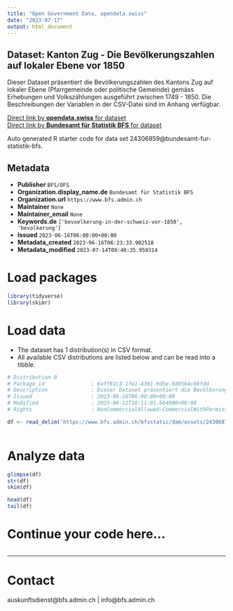 ```yaml
---
title: "Open Government Data, opendata.swiss"
date: "2023-07-17"
output: html_document
---
```


## Dataset: Kanton Zug - Die Bevölkerungszahlen auf lokaler Ebene vor 1850

Dieser Dataset präsentiert die Bevölkerungszahlen des Kantons Zug auf lokaler Ebene (Pfarrgemeinde oder politische Gemeinde) gemäss Erhebungen und Volkszählungen ausgeführt zwischen 1749 - 1850. Die Beschreibungen der Variablen in der CSV-Datei sind im Anhang verfügbar.

[Direct link by **opendata.swiss** for dataset](https://opendata.swiss/de/dataset/kanton-zug-die-bevolkerungszahlen-auf-lokaler-ebene-vor-1850)<br>
[Direct link by **Bundesamt für Statistik BFS** for dataset](https://www.bfs.admin.ch/asset/de/ts-x-01-2223-ZG)

Auto generated R starter code for data set 24306859@bundesamt-fur-statistik-bfs.

## Metadata

- **Publisher** `BFS/OFS`
- **Organization.display_name.de** `Bundesamt für Statistik BFS`
- **Organization.url** `https://www.bfs.admin.ch`
- **Maintainer** `None`
- **Maintainer_email** `None`
- **Keywords.de** `['bevoelkerung-in-der-schweiz-vor-1850', 'bevolkerung']`
- **Issued** `2023-06-16T06:00:00+00:00`
- **Metadata_created** `2023-06-16T06:23:33.902518`
- **Metadata_modified** `2023-07-14T09:40:35.959314`


# Load packages

```r

library(tidyverse)
library(skimr)

```

# Load data

-   The dataset has 1 distribution(s) in CSV format.
-   All available CSV distributions are listed below and can be read into a tibble.

```r

# Distribution 0
# Package_id               : 6aff81c3-1fe1-4301-9d5e-8d85b4c66fdd
# Description              : Dieser Dataset präsentiert die Bevölkerungszahlen des Kantons Zug auf lokaler Ebene (Pfarrgemeinde oder politische Gemeinde) gemäss Erhebungen und Volkszählungen ausgeführt zwischen 1749 - 1850. Die Beschreibungen der Variablen in der CSV-Datei sind im Anhang verfügbar.
# Issued                   : 2023-06-16T06:00:00+00:00
# Modified                 : 2023-06-12T10:11:01.664000+00:00
# Rights                   : NonCommercialAllowed-CommercialWithPermission-ReferenceRequired

df <- read_delim('https://www.bfs.admin.ch/bfsstatic/dam/assets/24306871/master')



```

# Analyze data

```r

glimpse(df)
str(df)
skim(df)

head(df)
tail(df)

```

# Continue your code here...

```r

```

------------------------------------------------------------------------

# Contact

auskunftsdienst@bfs.admin.ch | info@bfs.admin.ch
